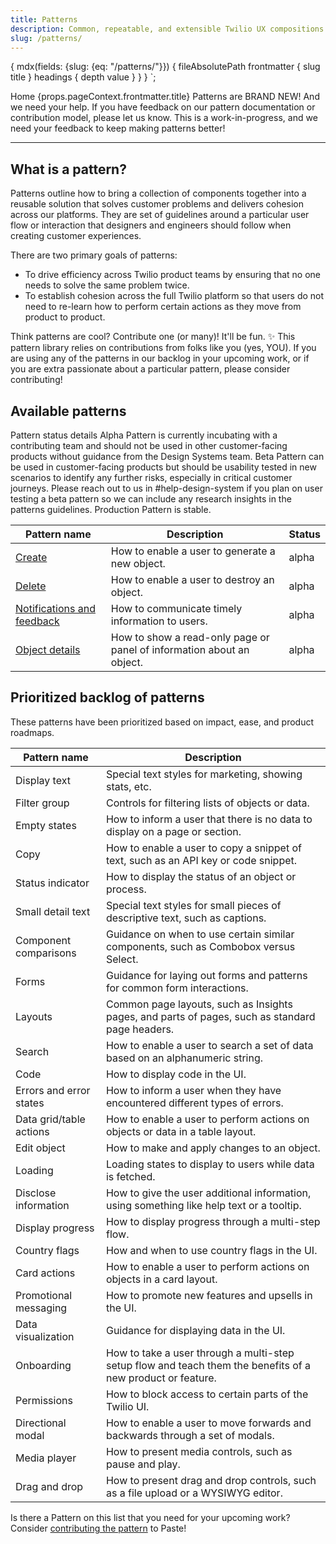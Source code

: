 ```yaml
---
title: Patterns
description: Common, repeatable, and extensible Twilio UX compositions that you can use to solve product and UI problems.
slug: /patterns/
---
```



  {
    mdx(fields: {slug: {eq: "/patterns/"}}) {
      fileAbsolutePath
      frontmatter {
        slug
        title
      }
      headings {
        depth
        value
      }
    }
  }
`;

<content>

  <Breadcrumb>
    <BreadcrumbItem to="/">Home</BreadcrumbItem>
  </Breadcrumb>
  <Heading as="h1" variant="heading10">{props.pageContext.frontmatter.title}</Heading>

<Callout variant="warning">
  <CalloutTitle>
    Patterns are BRAND NEW! And we need your help.
  </CalloutTitle>
  <CalloutText>
    If you have feedback on our pattern documentation or contribution model,
    please <Anchor href="https://forms.gle/BzeekGGXd2uL6U7Z9">let us know</Anchor>. This is a work-in-progress, and we need your feedback to keep making patterns better!
  </CalloutText>
</Callout>

</content>

---

<contentwrapper>

<content>

## What is a pattern?

Patterns outline how to bring a collection of components together into a reusable solution that solves customer problems and delivers cohesion across our platforms. They are set of guidelines around a particular user flow or interaction that designers and engineers should follow when creating customer experiences.

There are two primary goals of patterns:
- To drive efficiency across Twilio product teams by ensuring that no one needs to solve the same problem twice.
- To establish cohesion across the full Twilio platform so that users do not need to re-learn how to perform certain actions as they move from product to product.

<Callout variant="info">
  <CalloutTitle>
    Think patterns are cool? Contribute one (or many)! It'll be fun. ✨
  </CalloutTitle>
  <CalloutText>
    This pattern library relies on contributions from folks like you (yes, YOU). If you
    are using any of the patterns in our backlog in your upcoming work, or if you are
    extra passionate about a particular pattern, please consider <Anchor href="/patterns/contribute">contributing</Anchor>!
  </CalloutText>
</Callout>

<Separator orientation="horizontal" verticalSpacing="space100" />

## Available patterns

<Box marginBottom="space60">
<Card>
  <Heading as="h4" variant="heading40">
    Pattern status details
  </Heading>
  <Heading as="h5" variant="heading50">
    Alpha
  </Heading>
  <Text as="p" marginBottom="space50">
    Pattern is currently incubating with a contributing team and should not be used in other customer-facing products without guidance from the Design Systems team.
  </Text>
  <Heading as="h5" variant="heading50">
    Beta
  </Heading>
  <Text as="p" marginBottom="space30">
    Pattern can be used in customer-facing products but should be usability tested in new scenarios to identify any further risks, especially in critical customer journeys.
  </Text>
  <Text as="p" marginBottom="space50" fontStyle="italic">
    Please reach out to us in #help-design-system if you plan on user testing a beta pattern so we can include any research insights in the patterns guidelines.
  </Text>
  <Heading as="h5" variant="heading50">
    Production
  </Heading>
  <Text as="p">
    Pattern is stable.
  </Text>
</Card>
</Box>

| Pattern name                                           | Description | Status |
|--------------------------------------------------------|-------------|--------|
| [Create](/patterns/create)                             | How to enable a user to generate a new object. | alpha |
| [Delete](/patterns/delete)                             | How to enable a user to destroy an object. | alpha |
| [Notifications and feedback](/patterns/notifications)  | How to communicate timely information to users. | alpha |
| [Object details](/patterns/object-details)             | How to show a read-only page or panel of information about an object. | alpha |

<Separator orientation="horizontal" verticalSpacing="space100" />

## Prioritized backlog of patterns

These patterns have been prioritized based on impact, ease, and product roadmaps.

| Pattern name              | Description |
|---------------------------|-------------|
| Display text              | Special text styles for marketing, showing stats, etc. |
| Filter group              | Controls for filtering lists of objects or data. |
| Empty states              | How to inform a user that there is no data to display on a page or section. |
| Copy                      | How to enable a user to copy a snippet of text, such as an API key or code snippet. |
| Status indicator          | How to display the status of an object or process. |
| Small detail text         | Special text styles for small pieces of descriptive text, such as captions. |
| Component comparisons     | Guidance on when to use certain similar components, such as Combobox versus Select. |
| Forms                     | Guidance for laying out forms and patterns for common form interactions. |
| Layouts                   | Common page layouts, such as Insights pages, and parts of pages, such as standard page headers. |
| Search                    | How to enable a user to search a set of data based on an alphanumeric string. |
| Code                      | How to display code in the UI. |
| Errors and error states   | How to inform a user when they have encountered different types of errors. |
| Data grid/table actions   | How to enable a user to perform actions on objects or data in a table layout. |
| Edit object               | How to make and apply changes to an object. |
| Loading                   | Loading states to display to users while data is fetched. |
| Disclose information      | How to give the user additional information, using something like help text or a tooltip. |
| Display progress          | How to display progress through a multi-step flow. |
| Country flags             | How and when to use country flags in the UI. |
| Card actions              | How to enable a user to perform actions on objects in a card layout. |
| Promotional messaging     | How to promote new features and upsells in the UI. |
| Data visualization        | Guidance for displaying data in the UI. |
| Onboarding                | How to take a user through a multi-step setup flow and teach them the benefits of a new product or feature. |
| Permissions               | How to block access to certain parts of the Twilio UI. |
| Directional modal         | How to enable a user to move forwards and backwards through a set of modals. |
| Media player              | How to present media controls, such as pause and play. |
| Drag and drop             | How to present drag and drop controls, such as a file upload or a WYSIWYG editor. |

Is there a Pattern on this list that you need for your upcoming work? Consider [contributing the pattern](patterns/contribute) to Paste!

</content>

</contentwrapper>
